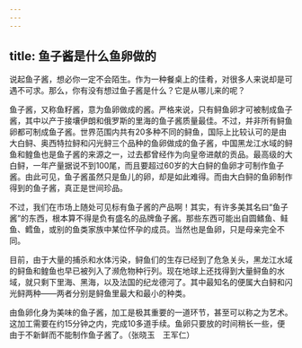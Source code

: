 ```yaml
---
---
---
```

title: 鱼子酱是什么鱼卵做的
---




说起鱼子酱，想必你一定不会陌生。作为一种餐桌上的佳肴，对很多人来说却是可遇不可求。那么，你有没有想过鱼子酱是什么？它是从哪儿来的呢？

鱼子酱，又称鱼籽酱，意为鱼卵做成的酱。严格来说，只有鲟鱼卵才可被制成鱼子酱，其中以产于接壤伊朗和俄罗斯的里海的鱼子酱质量最佳。不过，并非所有鲟鱼卵都可制成鱼子酱。世界范围内共有20多种不同的鲟鱼，国际上比较认可的是由大白鲟、奥西特拉鲟和闪光鲟三个品种的鱼卵做成的鱼子酱，中国黑龙江水域的鲟鱼和鳇鱼也是鱼子酱的来源之一，过去都曾经作为向皇帝进献的贡品。最高级的大白鲟，一年产量据说不到100尾，而且要超过60岁的大白鲟的鱼卵才可制作鱼子酱。由此可见，鱼子酱虽然只是鱼儿的卵，却是如此难得。而由大白鲟的鱼卵制作得到的鱼子酱，真正是世间珍品。

不过，我们在市场上随处可见标有鱼子酱的产品啊！其实，有许多美其名曰“鱼子酱”的东西，根本算不得是负有盛名的品牌鱼子酱。那些东西可能出自圆鳍鱼、鲑鱼、鳕鱼，或别的鱼类家族中某位怀孕的成员。当然也是鱼卵，只是母亲完全不同。



目前，由于大量的捕杀和水体污染，鲟鱼们的生存已经到了危急关头，黑龙江水域的鲟鱼和鳇鱼也早已被列入了濒危物种行列。现在地球上还找得到大量鲟鱼的水域，就只剩下里海、黑海，以及法国的纪龙德河了。其中最知名的便属大白鲟和闪光鲟两种——两者分别是鲟鱼里最大和最小的种类。

由鱼卵化身为美味的鱼子酱，加工是极其重要的一道环节，甚至可以称之为艺术。这加工需要在约15分钟之内，完成10多道手续。鱼卵只要放的时间稍长一些，便由于不新鲜而不能制作鱼子酱了。（张晓玉　王军仁）